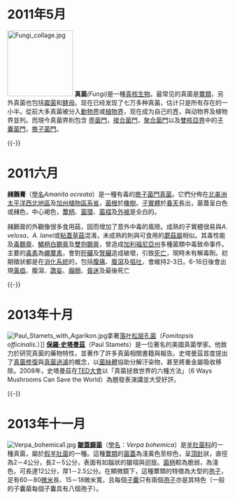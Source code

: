 = 2011年5月 =
[[File:Fungi_collage.jpg|150px]]
'''真菌'''''(Fungi)''是一種[[真核生物|真核生物]]。最常见的真菌是[[蕈類|蕈類]]，另外真菌也包括[[霉菌|霉菌]]和[[酵母菌|酵母]]。现在已经发现了七万多种真菌，估计只是所有存在的一小半。從前大多真菌被分入[[动物|動物界]]或[[植物|植物界]]，现在成为自己的[[界_(生物)|界]]，與动物界及植物界並列。而現今真菌界則包含 [[壺菌門|壺菌門]]，[[接合菌門|接合菌門]]，[[聚合菌門|聚合菌門]]以及[[雙核亞界|雙核亞界]]中的[[子囊菌門|子囊菌門]]，[[擔子菌門|擔子菌門]]。

{{-}}

= 2011六月 =

'''赭鵝膏'''（[[學名|學名]]''Amanita ocreata''）是一種有毒的[[擔子菌門|擔子菌門]][[真菌|真菌]]。它們分佈在[[北美洲|北美洲]][[太平洋西北地區|太平洋西北地區]]及[[加州植物區系省|加州植物區系省]]，[[菌根|菌根]]於[[橡樹|橡樹]]。[[子實體|子實體]]於[[春天|春天]]長出，菌蓋呈白色或赭色，中心褐色，[[蕈柄|蕈柄]]、[[菌環|菌環]]、[[菌褶|菌褶]]及[[外被|外被]]是全白的。

赭鵝膏的外觀像很多食用菇，因而增加了意外中毒的風險。成熟的子實體很易與''A. velosa''、''A. lanei''或[[粘蓋草菇|粘蓋草菇]]混淆，未成熟的則與可食用的[[蘑菇屬|蘑菇屬]]相似。其毒性能及[[毒鵝膏|毒鵝膏]]、[[鱗柄白鵝膏|鱗柄白鵝膏]]及[[雙抱鵝膏|雙抱鵝膏]]，曾造成[[加利福尼亞州|加利福尼亞州]]多種菌類中毒致命事件。主要的[[毒素|毒素]]為[[蠅蕈素|蠅蕈素]]，會對[[肝臟|肝臟]]及[[腎臟|腎臟]]造成破壞，引致[[死亡|死亡]]，現時未有解毒劑。初期徵狀都是在[[消化系統|消化系統]]的，包括[[腹痛|腹痛]]、[[腹瀉|腹瀉]]及[[嘔吐|嘔吐]]，會維持2-3日。6-16日後會出現[[黃疸|黃疸]]、腹瀉、[[譫妄|譫妄]]、[[癲癇|癲癇]]、[[昏迷|昏迷]]及最後死亡

{{-}}

= 2013年十月 =
[[Image:Paul_Stamets_with_Agarikon.jpg|right]]拿著[[落叶松层孔菌|落叶松层孔菌]]（''Fomitopsis officinalis.''）]]
'''[[保羅·史塔曼茲|保羅·史塔曼茲]]'''（Paul Stamets）是一位著名的美國真菌學家。他致力於研究真菌的藥物特性，並著作了許多真菌相關書籍與報告。史塔曼茲首度提出了[[真菌修復|真菌修復]]與[[真菌過濾|真菌過濾]]的概念，以[[菌絲體|菌絲體]]協助分解汙染物，甚至將重金屬吸收移除。2008年，史塔曼茲在[[TED大會|TED大會]]以「真菌拯救世界的六種方法」（6 Ways Mushrooms Can Save the World）為題發表演講並大受好評。

{{-}}

= 2013年十一月 =
[[Image:Verpa_bohemica1.jpg|right]]
'''[[皺蓋鐘菌|皺蓋鐘菌]]'''（[[學名|學名]]：''Verpa bohemica''）是[[羊肚菌科|羊肚菌科]]的一種真菌，屬於[[假羊肚菌|假羊肚菌]]的一種。這種[[蕈類|蕈類]]的[[菌蓋|菌蓋]]為淺黃色至棕色，呈[[頂針|頂針]]狀，直徑為2－4公分，長2－5公分，表面有如腦狀的皺褶與迴旋。[[菌柄|菌柄]]較為脆弱，為淺色，可長達12公分，厚1－2.5公分。在顯微鏡下，這種蕈類的特徵為大型的[[孢子|孢子]]，足有60－80[[微米|微米]]長、15－18微米寬，且每個[[子囊|子囊]]只有兩個[[子囊孢子|孢子]]亦是其特色（一般的子囊菌每個子囊具有八個孢子）。